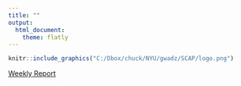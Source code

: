---
title: ""
output:
  html_document:
    theme: flatly
---

```{r, echo=FALSE, out.width = "400px", fig.align='center'}
knitr::include_graphics("C:/Dbox/chuck/NYU/gwadz/SCAP/logo.png")
```

[Weekly Report](https://clelandcm.github.io/S-CAP/Weekly_Report.html)